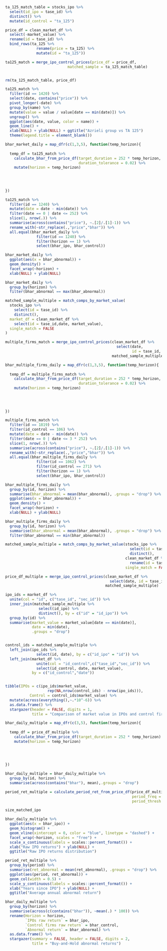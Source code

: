 
\subsection{Buy-and-Hold returns}


```r

ta_125_match_table = stocks_ipo %>% 
  select(id_ipo = tase_id) %>% 
  distinct() %>% 
  mutate(id_control = "ta_125")

price_df = clean_market_df %>% 
  select(-market_value) %>% 
  rename(id = tase_id) %>% 
  bind_rows(ta_125 %>% 
              rename(price = ta_125) %>% 
              mutate(id = "ta_125"))

ta125_match = merge_ipo_control_prices(price_df = price_df,
                            matched_sample = ta_125_match_table)


rm(ta_125_match_table, price_df)

```

```r

ta125_match %>% 
  filter(id == 1420) %>% 
  select(date, contains("price")) %>% 
  pivot_longer(-date) %>% 
  group_by(name) %>% 
  mutate(value = value / value[date == min(date)]) %>% 
  ungroup() %>% 
  ggplot(aes(date, value, color = name)) + 
  geom_line() + 
  xlab(NULL) + ylab(NULL) + ggtitle("Azrieli group vs TA 125")
  theme(legend.title = element_blank())

```


```r

bhar_market_daily = map_dfr(c(1,3,5), function(temp_horizon){
  
  temp_df = ta125_match %>% 
    calculate_bhar_from_price_df(target_duration = 252 * temp_horizon,
                                 duration_tolerance = 0.02) %>% 
    mutate(horizon = temp_horizon)
  
  
  
  
})


```

```r

ta125_match %>% 
  filter(id == 1240) %>% 
  mutate(date = date - min(date)) %>% 
  filter(date == 0 | date <= 252) %>% 
  slice(1, nrow(.)) %>% 
  summarise(across(contains("price"), ~.[2]/.[1]-1)) %>% 
  rename_with(~str_replace(.,"price","bhar")) %>% 
  all.equal(bhar_market_daily %>% 
              filter(id == 1240) %>% 
              filter(horizon == 1) %>% 
              select(bhar_ipo, bhar_control))

```

```r

bhar_market_daily %>% 
  ggplot(aes(x = bhar_abnormal)) + 
  geom_density() + 
  facet_wrap(~horizon) + 
  xlab(NULL) + ylab(NULL)

bhar_market_daily %>% 
  group_by(horizon) %>% 
  filter(bhar_abnormal == max(bhar_abnormal))

```


\subsubsection{Match by market cap}


```r

matched_sample_multiple = match_comps_by_market_value(
  stocks_ipo %>%
    select(id = tase_id) %>%
    distinct(),
  market_df = clean_market_df %>% 
    select(id = tase_id,date, market_value),
  single_match = FALSE
)

multiple_firms_match = merge_ipo_control_prices(clean_market_df %>%
                                                  select(date,
                                                         id = tase_id, price),
                                                matched_sample_multiple)

```


```r

bhar_multiple_firms_daily = map_dfr(c(1,3,5), function(temp_horizon){
  
  temp_df = multiple_firms_match %>% 
    calculate_bhar_from_price_df(target_duration = 252 * temp_horizon,
                                 duration_tolerance = 0.02) %>% 
    mutate(horizon = temp_horizon)
  
  
  
  
})


```


```r

multiple_firms_match %>% 
  filter(id == 1819) %>% 
  filter(id_control == 106) %>% 
  mutate(date = date - min(date)) %>% 
  filter(date == 0 | date <= 3 * 252) %>% 
  slice(1, nrow(.)) %>% 
  summarise(across(contains("price"), ~.[2]/.[1]-1)) %>% 
  rename_with(~str_replace(.,"price","bhar")) %>% 
  all.equal(bhar_multiple_firms_daily %>% 
              filter(id == 1062) %>% 
              filter(id_control == 271) %>% 
              filter(horizon == 1) %>% 
              select(bhar_ipo, bhar_control))

```



```r

bhar_multiple_firms_daily %>% 
  group_by(id, horizon) %>% 
  summarise(bhar_abnormal = mean(bhar_abnormal), .groups = "drop") %>% 
  ggplot(aes(x = bhar_abnormal)) + 
  geom_density() + 
  facet_wrap(~horizon) + 
  xlab(NULL) + ylab(NULL)

bhar_multiple_firms_daily %>% 
  group_by(id, horizon) %>% 
  summarise(bhar_abnormal = mean(bhar_abnormal), .groups = "drop") %>% 
  filter(bhar_abnormal == min(bhar_abnormal))

```


\subsubsection{Match by market cap and book to market}

<!-- daily calculation -->

```r

matched_sample_multiple = match_comps_by_market_value(stocks_ipo %>%
                                                        select(id = tase_id) %>%
                                                        distinct(),
                                                      clean_market_df %>% 
                                                        rename(id = tase_id),
                                                      single_match = FALSE)

price_df_multiple = merge_ipo_control_prices(clean_market_df %>% 
                                               select(date, id = tase_id, price),
                                             matched_sample_multiple)

```

```r

ipo_ids = market_df %>% 
  unite(col = "id", c("tase_id", "sec_id")) %>% 
  inner_join(matched_sample_multiple %>% 
               select(id_ipo) %>% 
               distinct(), by = c("id" = "id_ipo")) %>% 
  group_by(id) %>% 
  summarise(market_value = market_value[date == min(date)],
            date = min(date),
            .groups = "drop")


control_ids = matched_sample_multiple %>% 
  left_join(ipo_ids %>% 
              select(id, date), by = c("id_ipo" = "id")) %>% 
  left_join(market_df %>% 
              unite(col = "id_control",c("tase_id","sec_id")) %>% 
              select(id_control, date, market_value),
            by = c("id_control","date"))


tibble(IPOs = c(ipo_ids$market_value,
                   rep(NA,nrow(control_ids) - nrow(ipo_ids))),
           Control = control_ids$market_value) %>% 
  mutate(across(everything(),~.*10^-6)) %>% 
  as.data.frame() %>% 
  stargazer(header = FALSE, digits = 1,
            title = "Comparison of market value in IPOs and control firms")

```

```r


bhar_daily_multiple = map_dfr(c(3,5), function(temp_horizon){
  
  temp_df = price_df_multiple %>% 
    calculate_bhar_from_price_df(target_duration = 252 * temp_horizon) %>% 
    mutate(horizon = temp_horizon)
  
  
  
  
})

bhar_daily_multiple = bhar_daily_multiple %>% 
  group_by(id, horizon) %>% 
  summarise(across(contains("bhar"), mean),.groups = "drop")

period_ret_multiple = calculate_period_ret_from_price_df(price_df_multiple,
                                                         period_freq = 252,
                                                         period_thresh = 5)


```

```r

size_matched_ipo


```



```r

bhar_daily_multiple %>% 
  ggplot(aes(x = bhar_ipo)) + 
  geom_histogram() + 
  geom_vline(xintercept = 0, color = "blue", linetype = "dashed") + 
  facet_wrap(~horizon, scales = "free") + 
  scale_x_continuous(labels = scales::percent_format()) + 
  xlab("Raw IPO returns") + ylab(NULL) + 
  ggtitle("Raw IPO returns distribution")

```


```r

period_ret_multiple %>% 
  group_by(period) %>% 
  summarise(ret_abnormal = mean(ret_abnormal), .groups = "drop") %>% 
  ggplot(aes(period, ret_abnormal)) + 
  geom_col(width = 0.5) + 
  scale_y_continuous(labels = scales::percent_format()) + 
  xlab("Years since IPO") + ylab(NULL) + 
  ggtitle("Average annual abnormal return")

```

```r

bhar_daily_multiple %>% 
  group_by(horizon) %>% 
  summarise(across(c(contains("bhar")), ~mean(.) * 100)) %>% 
  rename(Horizon = horizon,
         `IPOs raw return` = bhar_ipo,
         `Control firms raw return` = bhar_control,
         `Abnormal return` = bhar_abnormal) %>% 
  as.data.frame() %>% 
  stargazer(summary = FALSE, header = FALSE, digits = 2,
            title = "Buy-and-Hold abnormal returns")


```

\subsection{Buy-and-Hold returns using a market index}
